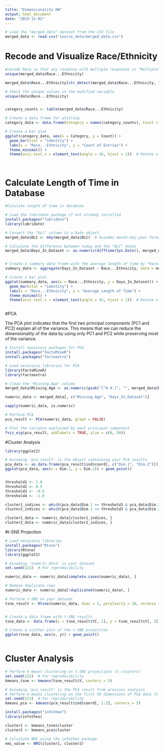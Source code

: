 ```yaml
---
title: "Dimensionality HW"
output: html_document
date: "2023-11-02"
---
```


```r
# Load the "merged_data" dataset from the CSV file
merged_data <- read.csv("source_data/merged_data.csv")
```

# Recode and Visualize Race/Ethnicity

```r

#recode Race so that any response with multiple responses is "Multiple"
unique(merged_data$Race...Ethnicity)

merged_data$Race...Ethnicity[str_detect(merged_data$Race...Ethnicity, ",")] = "Multiple"

# Check the unique values in the modified variable
unique(data$Race...Ethnicity)


category_counts <- table(merged_data$Race...Ethnicity)

# Create a data frame for plotting
category_data <- data.frame(Category = names(category_counts), Count = as.numeric(category_counts))

# Create a bar plot
ggplot(category_data, aes(x = Category, y = Count)) +
  geom_bar(stat = "identity") +
  labs(x = "Race...Ethnicity", y = "Count of Entries") +
  theme_minimal() +
  theme(axis.text.x = element_text(angle = 45, hjust = 1))  # Rotate x-axis labels for better readability




```

# Calculate Length of Time in Database
```r

#Calulate length of time in database

# Load the lubridate package if not already installed
install.packages("lubridate")
library(lubridate)

# Convert the "DLC" column to a Date object
merged_data$DLC <- mdy(merged_data$DLC)  # Assumes month-day-year format, adjust if needed

# Calculate the difference between today and the "DLC" dates
merged_data$Days_In_Dataset <- as.numeric(difftime(Sys.Date(), merged_data$DLC, units = "days"))


# Create a summary data frame with the average length of time by "Race...Ethnicity"
summary_data <- aggregate(Days_In_Dataset ~ Race...Ethnicity, data = merged_data, FUN = mean)

# Create a bar plot
ggplot(summary_data, aes(x = Race...Ethnicity, y = Days_In_Dataset)) +
  geom_bar(stat = "identity") +
  labs(x = "Race...Ethnicity", y = "Average Length of Time") +
  theme_minimal() +
  theme(axis.text.x = element_text(angle = 45, hjust = 1))  # Rotate x-axis labels for better readability



```

#PCA 

The PCA plot  indicates that the first two principal components (PC1 and PC2) explain all of the variance. This means that we can  reduce the dimensionality of the data by using only PC1 and PC2 while preserving most of the variance. 

```r

# Install necessary packages for PCA
install.packages("FactoMineR")
install.packages("factoextra")

# Load necessary libraries for PCA
library(FactoMineR)
library(factoextra)

# Clean the "Missing.Age" column 
merged_data$Missing.Age <- as.numeric(gsub("[^0-9.]", "", merged_data$Missing.Age))

numeric_data <- merged_data[, c("Missing.Age", "Days_In_Dataset")]

sapply(numeric_data, is.numeric)

# Perform PCA
pca_result <- PCA(numeric_data, graph = FALSE)

# Plot the variance explained by each principal component
fviz_eig(pca_result, addlabels = TRUE, ylim = c(0, 50))


```

#Cluster Analysis

```r
library(ggplot2)

# Assuming 'pca_result' is the object containing your PCA results
pca_data <- as.data.frame(pca_result$ind$coord[, c("Dim.1", "Dim.2")])
ggplot(pca_data, aes(x = Dim.1, y = Dim.2)) + geom_point()


threshold1 <- 1.0
threshold2 <- 0.5
threshold3 <- -0.5
threshold4 <- -1.0

cluster1_indices <- which(pca_data$Dim.1 >= threshold1 & pca_data$Dim.2 >= threshold2)
cluster2_indices <- which(pca_data$Dim.1 <= threshold3 & pca_data$Dim.2 <= threshold4)

cluster1_data <- numeric_data[cluster1_indices, ]
cluster2_data <- numeric_data[cluster2_indices, ]

```

#t-SNE Projection
```r

# Load necessary libraries
install.packages("Rtsne")
library(Rtsne)
library(ggplot2)

# Assuming 'numeric_data' is your dataset
set.seed(123)  # For reproducibility

numeric_data <- numeric_data[complete.cases(numeric_data), ]

# Remove duplicate rows
numeric_data <- numeric_data[!duplicated(numeric_data), ]

# Perform t-SNE on your dataset
tsne_result <- Rtsne(numeric_data, dims = 2, perplexity = 30, verbose = TRUE)


# Create a data frame with t-SNE results
tsne_data <- data.frame(x = tsne_result$Y[, 1], y = tsne_result$Y[, 2])

# Create a scatter plot of the t-SNE projection
ggplot(tsne_data, aes(x, y)) + geom_point()



```
# Cluster Analysis
```r
# Perform k-means clustering on t-SNE projections (5 clusters)
set.seed(123)  # For reproducibility
kmeans_tsne <- kmeans(tsne_result$Y, centers = 5)

# Assuming 'pca_result' is the PCA result from previous analysis
# Perform k-means clustering on the first 50 dimensions of PCA data (5 clusters)
set.seed(123)  # For reproducibility
kmeans_pca <- kmeans(pca_result$ind$coord[, 1:2], centers = 5)

install.packages("infotheo")
library(infotheo)

cluster1 <- kmeans_tsne$cluster
cluster2 <- kmeans_pca$cluster

# Calculate NMI using the infotheo package
nmi_value <- NMI(cluster1, cluster2)






```

